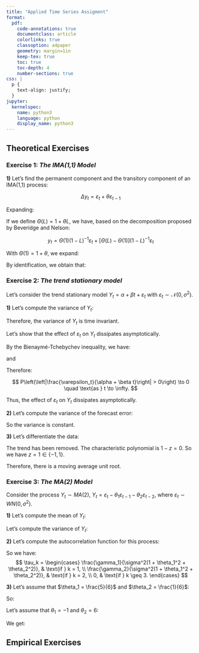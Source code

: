 ```yaml
---
title: "Applied Time Series Assigment"
format:
  pdf:
    code-annotations: true
    documentclass: article
    colorlinks: true
    classoption: a4paper
    geometry: margin=1in
    keep-tex: true
    toc: true
    toc-depth: 4
    number-sections: true
css: |
  p {
    text-align: justify;
  }
jupyter:
  kernelspec: 
    name: python3
    language: python
    display_name: python3
---
```


## Theoretical Exercises

### Exercise 1: *The IMA(1,1) Model*

**1)** Let's find the permanent component and the transitory component of an IMA(1,1) process:

$$
\Delta y_t = \varepsilon_t + \theta \varepsilon_{t-1}
$$

Expanding:

```{=tex}
\begin{align*}
y_t - y_{t-1} & = \varepsilon_t + \theta \varepsilon_{t-1} \\
(1 - L)y_t & = (1 + \theta L) \varepsilon_t
\end{align*}
```
If we define $\Theta(L) = 1 + \theta L$, we have, based on the decomposition proposed by Beveridge and Nelson:

$$
y_t = \Theta(1)(1 - L)^{-1} \varepsilon_t + [\Theta(L) - \Theta(1)](1 - L)^{-1}\varepsilon_t
$$

With $\Theta(1) = 1 + \theta$, we expand:

```{=tex}
\begin{align*}
y_t & = (1 + \theta)(1 - L)^{-1} \varepsilon_t + (1 + \theta L - 1 - \theta)(1 - L)^{-1}\varepsilon_t \\    
& = (1 + \theta)(1 - L)^{-1} \varepsilon_t - \theta \varepsilon_t
\end{align*}
```
By identification, we obtain that:

```{=tex}
\begin{itemize}
    \item $(1 + \theta)(1 - L)^{-1} \varepsilon_t$: \textbf{Permanent Component}    
    \item $\theta \varepsilon_t$: \textbf{Transitory Component}
\end{itemize}
```
### Exercise 2: *The trend stationary model*

Let’s consider the trend stationary model $Y_t = \alpha + \beta t + \varepsilon_t$ with $\varepsilon_t \sim \mathcal{N}(0, \sigma^2)$.

**1)** Let’s compute the variance of $Y_t$:

```{=tex}
\begin{align*}
V(Y_t) & = E(Y_t^2) - E(Y_t)^2 \\
       & = E((\alpha + \beta t + \varepsilon_t)^2) - (\alpha + \beta t)^2 \\
       & = \alpha^2 + \beta^2 t^2 + \sigma^2 + 2 \alpha \beta t + 2 \alpha E(\varepsilon_t) + 2 \beta t E(\varepsilon_t) - \alpha^2 - \beta^2 t^2 - 2 \alpha \beta t \\
       & = \sigma^2.
\end{align*}
```
Therefore, the variance of $Y_t$ is time invariant.

Let’s show that the effect of $\varepsilon_t$ on $Y_t$ dissipates asymptotically.

By the Bienaymé-Tchebychev inequality, we have:

```{=tex}
\begin{align*}
P\left(\left| \varepsilon_t \right|  > (\alpha + \beta t) / \sqrt(t) \right) & \leq \frac{\sigma^2 t}{(\alpha + \beta t)^2}.
\end{align*}
```
and

```{=tex}
\begin{align*}
P\left(\frac{\varepsilon_t}{\alpha + \beta t} > 1/\sqrt{t} \right) & \leq \frac{\sigma^2 t}{(\alpha + \beta t)^2} \\
\end{align*}
```
Therefore:

$$
P\left(\left|\frac{\varepsilon_t}{\alpha + \beta t}\right| > 0\right) \to 0 \quad \text{as } t \to \infty.
$$

Thus, the effect of $\varepsilon_t$ on $Y_t$ dissipates asymptotically.

**2)** Let’s compute the variance of the forecast error:

```{=tex}
\begin{align*}
V(Y_{t+h} - E[Y_{t+h} | It]) & = V(\alpha + \beta(t+h) + \varepsilon_{t+h} - E[\alpha + \beta(t+h) + \varepsilon_{t+h} | It]) \\
                        & = V(\varepsilon_{t+h} - E[\varepsilon_{t+h} | It]) \\
                        & = V(\varepsilon_{t+h}) \\
                        & = \sigma^2.
\end{align*}
```
So the variance is constant.

**3)** Let's differentiate the data:

```{=tex}
\begin{align*}
Y_{t+1} - Y_t & = \alpha + \beta(t+1) + \varepsilon_{t+1} - (\alpha + \beta t + \varepsilon_t) \\
              & = \beta + \varepsilon_{t+1} - \varepsilon_t.
\end{align*}
```
The trend has been removed. The characteristic polynomial is $1 - z = 0$. So we have $z = 1 \in \{-1, 1\}$.

Therefore, there is a moving average unit root.

### Exercise 3: *The MA(2) Model*

Consider the process $Y_t \sim MA(2)$, $Y_t = \varepsilon_t - \theta_1 \varepsilon_{t-1} - \theta_2 \varepsilon_{t-2}$, where $\varepsilon_t \sim WN(0, \sigma^2)$.

**1)** Let’s compute the mean of $Y_t$:

```{=tex}
\begin{align*}
E[Y_t] & = E[\varepsilon_t - \theta_1 \varepsilon_{t-1} - \theta_2 \varepsilon_{t-2}] \\
       & = 0.
\end{align*}
```
Let’s compute the variance of $Y_t$:

```{=tex}
\begin{align*}
V(Y_t) & = E(Y_t^2) - [E(Y_t)]^2 \\
       & = E(\varepsilon_t^2) + \theta_1^2 E(\varepsilon_{t-1}^2) + \theta_2^2 E(\varepsilon_{t-2}^2) + E[\text{cross terms}] - 0 \\
       & = \sigma^2 + \theta_1^2 \sigma^2 + \theta_2^2 \sigma^2 \\
       & = \sigma^2(1 + \theta_1^2 + \theta_2^2).
\end{align*}
```
**2)** Let’s compute the autocorrelation function for this process:

```{=tex}
\begin{align*}
\gamma_0 & = V(Y_t) = \sigma^2(1 + \theta_1^2 + \theta_2^2),
\\
\gamma_1 & = \text{Cov}(Y_{t+1}, Y_t) \\
         & = \text{Cov}(\varepsilon_{t+1} - \theta_1 \varepsilon_t - \theta_2 \varepsilon_{t-1}, \varepsilon_t - \theta_1 \varepsilon_{t-1} - \theta_2 \varepsilon_{t-2}) \\
         & = -\theta_1 \sigma^2 + \theta_1 \theta_2 \sigma^2,
\\
\gamma_2 & = \text{Cov}(Y_{t+2}, Y_t) \\
         & = \text{Cov}(\varepsilon_{t+2} - \theta_1 \varepsilon_{t+1} - \theta_2 \varepsilon_t, \varepsilon_t - \theta_1 \varepsilon_{t-1} - \theta_2 \varepsilon_{t-2}) \\
         & = -\theta_2 \sigma^2,
\\         
\gamma_k & = 0 \quad \text{for } k \geq 3.
\end{align*}
```
So we have: $$
\tau_k = \begin{cases}
\frac{\gamma_1}{\sigma^2(1 + \theta_1^2 + \theta_2^2)}, & \text{if } k = 1, \\
\frac{\gamma_2}{\sigma^2(1 + \theta_1^2 + \theta_2^2)}, & \text{if } k = 2, \\
0, & \text{if } k \geq 3.
\end{cases}
$$

**3)** Let’s assume that $\theta_1 = \frac{5}{6}$ and $\theta_2 = \frac{1}{6}$:

```{=tex}
\begin{align*}
\gamma_0 & = \frac{38}{36} \sigma^2, \\
\gamma_1 & = \frac{-5}{36} \sigma^2, \\
\gamma_2 & = \frac{-1}{6} \sigma^2.
\end{align*}
```
So:

```{=tex}
\begin{align*}
\tau_1 & = \frac{38 \sigma^2 \times \frac{-6}{\sigma^2} }{36} = \frac{-5}{6}, \\
\tau_2 & = \frac{-5 \sigma^2 \times \frac{-6}{\sigma^2}}{36} = \frac{5}{6}.
\end{align*}
```
Let’s assume that $\theta_1 = -1$ and $\theta_2 = 6$:

```{=tex}
\begin{align*}
\gamma_0 & = 38 \sigma^2, \\
\gamma_1 & = -5 \sigma^2, \\
\gamma_2 & = -6 \sigma^2.
\end{align*}
```
We get:

```{=tex}
\begin{align*}
\tau_1 & = \frac{-5}{38}, \\
\tau_2 & = \frac{-6}{38}.
\end{align*}
```
## Empirical Exercises